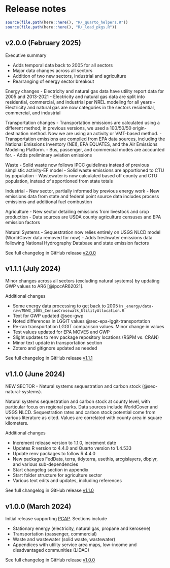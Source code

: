 # Release notes {#sec-changelog}

```r
source(file.path(here::here(), "R/_quarto_helpers.R"))
source(file.path(here::here(), "R/_load_pkgs.R"))
```

## v2.0.0 (February 2025) {.unnumbered}

Executive summary

- Adds temporal data back to 2005 for all sectors 
- Major data changes across all sectors 
- Addition of two new sectors, industrial and agriculture 
- Rearranging of energy sector breakout

Energy changes
- Electricity and natural gas data have utility report data for 2005 and 2013-2021
- Electricity and natural gas data are split into residential, commercial, and industrial per NREL modeling for all years
- Electricity and natural gas are now categories in the sectors residential, commercial, and industrial

Transportation changes
- Transportation emissions are calculated using a different method; in previous versions, we used a 100/50/50 origin-destination method. Now we are using an activity or VMT-based method. 
- Transportation emissions are compiled from EPA data sources, including the National Emissions Inventory (NEI), EPA EQUATES, and the Air Emissions Modeling Platform. 
- Bus, passenger, and commercial modes are accounted for. 
<!-- - Activity data (VMT) is now based on federal data sources instead of StreetLight -->
<!-- - Activity data is apportioned to cities and townships based on MnDOT VMT data where available -->
- Adds preliminary aviation emissions

Waste
- Solid waste now follows IPCC guidelines instead of previous simplistic activity-EF model
- Solid waste emissions are apportioned to CTU by population
- Wastewater is now calculated based off county and CTU population, instead of apportioned from state totals

Industrial
- New sector, partially informed by previous energy work
- New emissions data from state and federal point source data includes process emissions and additional fuel combustion

Agriculture
- New sector detailing emissions from livestock and crop production
- Data sources are USDA county agriculture censuses and EPA emission factors

Natural Systems
- Sequestration now relies entirely on USGS NLCD model (WorldCover data removed for now)
- Adds freshwater emissions data following National Hydrography Database and state emission factors

See full changelog in GitHub release [v2.0.0](https://github.com/Metropolitan-Council/ghg-cprg/releases/tag/v2.0.0)


## v1.1.1 (July 2024) {.unnumbered}

Minor changes across all sectors (excluding natural systems) by updating GWP values to AR6 [@ipccAR62021].  

Additional changes

- Some energy data processing to get back to 2005 in `_energy/data-raw/MNWI_2005_CensusCrosswalk_UtilityAllocation.R`  
- Text for GWP updated @sec-gwp  
- Noted differences in LGGIT values @sec-epa-lggit-transportation  
- Re-ran transportation LGGIT comparison values. Minor change in values    
- Test values updated for EPA MOVES and GWP  
- Slight updates to renv package repository locations (RSPM vs. CRAN)  
- Minor text update in transportation section   
- Zotero and gitignore updated as needed  

See full changelog in GitHub release [v1.1.1](https://github.com/Metropolitan-Council/ghg-cprg/releases/tag/v1.1.1)

## v1.1.0 (June 2024) {.unnumbered}

NEW SECTOR - Natural systems sequestration and carbon stock (@sec-natural-systems).

Natural systems sequestration and carbon stock at county level, with particular focus on regional parks. Data sources include WorldCover and USGS NLCD. Sequestration rates and carbon stock potential come from various literature as cited. Values are correlated with county area in square kilometers. 

Additional changes  

- Increment release version to 1.1.0, increment date  
- Updates R version to 4.4.0 and Quarto version to 1.4.533  
- Update renv packages to follow R 4.4.0  
- New packages FedData, terra, tidyterra, usethis, arcgislayers, dbplyr,  and various sub-dependencies  
- Start changelog section in appendix  
- Start folder structure for agriculture sector 
- Various text edits and updates, including references


See full changelog in GitHub release [v1.1.0](https://github.com/Metropolitan-Council/ghg-cprg/releases/tag/v1.1.0)

## v1.0.0 (March 2024) {.unnumbered}

Initial release supporting [PCAP](https://www.metrocouncil.org/tcghginventory). Sections include 

- Stationary energy (electricity, natural gas, propane and kerosene)
- Transportation  (passenger, commercial)
- Waste and wastewater (solid waste, wastewater)
- Appendices with utility service area maps, low-income and disadvantaged communities (LIDAC)

See full changelog in GitHub release [v1.0.0](https://github.com/Metropolitan-Council/ghg-cprg/releases/tag/v1.0.0)
